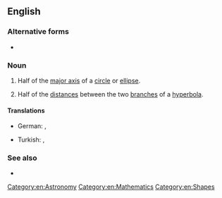 {{also|semi-major axis}}
==English==

===Alternative forms===
* {{alter|en|semi-major axis}}

===Noun===
{{en-noun|semimajor axes}}

# {{lb|en|geometry}} Half of the [[major axis]] of a [[circle]] or [[ellipse]].
# {{lb|en|geometry}} Half of the [[distances]] between the two [[branches]] of a [[hyperbola]].

====Translations====
{{trans-top|Half of the major axis of a circle or ellipse}}
* German: {{t|de|Ellipsenhalbachse|f}}, {{t|de|Halbachse|f}} {{l|de|der}} {{l|de|Ellipse}}
{{trans-mid}}
* Turkish: {{t|tr|ana eksen}}, {{t|tr|büyük eksen}}
{{trans-bottom}}

{{trans-top|Half of the distances between the two branches of a hyperbola}}
{{trans-mid}}
{{trans-bottom}}

===See also===
* {{l|en|semiminor axis}}

[[Category:en:Astronomy]]
[[Category:en:Mathematics]]
[[Category:en:Shapes]]